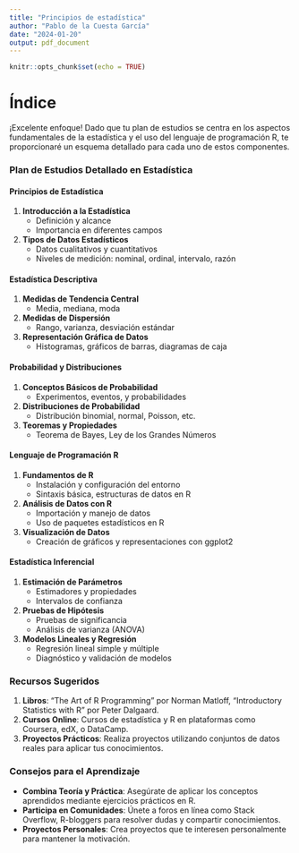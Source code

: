 ```yaml
---
title: "Principios de estadística"
author: "Pablo de la Cuesta García"
date: "2024-01-20"
output: pdf_document
---
```


```r
knitr::opts_chunk$set(echo = TRUE)
```

# Índice

¡Excelente enfoque! Dado que tu plan de estudios se centra en los aspectos fundamentales de la estadística y el uso del lenguaje de programación R, te proporcionaré un esquema detallado para cada uno de estos componentes. 

### Plan de Estudios Detallado en Estadística 

#### **Principios de Estadística**
   1. **Introducción a la Estadística**
      - Definición y alcance
      - Importancia en diferentes campos
   2. **Tipos de Datos Estadísticos**
      - Datos cualitativos y cuantitativos
      - Niveles de medición: nominal, ordinal, intervalo, razón

#### **Estadística Descriptiva**
   1. **Medidas de Tendencia Central**
      - Media, mediana, moda
   2. **Medidas de Dispersión**
      - Rango, varianza, desviación estándar
   3. **Representación Gráfica de Datos**
      - Histogramas, gráficos de barras, diagramas de caja

#### **Probabilidad y Distribuciones**
   1. **Conceptos Básicos de Probabilidad**
      - Experimentos, eventos, y probabilidades
   2. **Distribuciones de Probabilidad**
      - Distribución binomial, normal, Poisson, etc.
   3. **Teoremas y Propiedades**
      - Teorema de Bayes, Ley de los Grandes Números

#### **Lenguaje de Programación R**
   1. **Fundamentos de R**
      - Instalación y configuración del entorno
      - Sintaxis básica, estructuras de datos en R
   2. **Análisis de Datos con R**
      - Importación y manejo de datos
      - Uso de paquetes estadísticos en R
   3. **Visualización de Datos**
      - Creación de gráficos y representaciones con ggplot2

#### **Estadística Inferencial**
   1. **Estimación de Parámetros**
      - Estimadores y propiedades
      - Intervalos de confianza
   2. **Pruebas de Hipótesis**
      - Pruebas de significancia
      - Análisis de varianza (ANOVA)
   3. **Modelos Lineales y Regresión**
      - Regresión lineal simple y múltiple
      - Diagnóstico y validación de modelos

### Recursos Sugeridos 
1. **Libros**: "The Art of R Programming" por Norman Matloff, "Introductory Statistics with R" por Peter Dalgaard.
2. **Cursos Online**: Cursos de estadística y R en plataformas como Coursera, edX, o DataCamp.
3. **Proyectos Prácticos**: Realiza proyectos utilizando conjuntos de datos reales para aplicar tus conocimientos.

### Consejos para el Aprendizaje 
- **Combina Teoría y Práctica**: Asegúrate de aplicar los conceptos aprendidos mediante ejercicios prácticos en R.
- **Participa en Comunidades**: Únete a foros en línea como Stack Overflow, R-bloggers para resolver dudas y compartir conocimientos.
- **Proyectos Personales**: Crea proyectos que te interesen personalmente para mantener la motivación.

